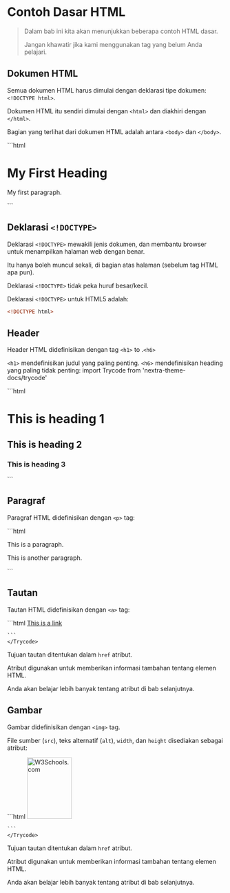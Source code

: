 # Contoh Dasar HTML
> Dalam bab ini kita akan menunjukkan beberapa contoh HTML dasar. 
>
> Jangan khawatir jika kami menggunakan tag yang belum Anda pelajari.


## Dokumen HTML

Semua dokumen HTML harus dimulai dengan deklarasi tipe dokumen: ```<!DOCTYPE html>```.

Dokumen HTML itu sendiri dimulai dengan ```<html>``` dan diakhiri dengan ```</html>```.

Bagian yang terlihat dari dokumen HTML adalah antara ```<body>``` dan ```</body>```.


<div >
<Trycode code_source="https://www.w3schools.com/html/tryit.asp?filename=tryhtml_basic_document">
    ```html
<!DOCTYPE html>
<html>
        <body>
            <h1>My First Heading</h1>
            <p>My first paragraph.</p>
        </body>
</html>
    ```
    </Trycode>
</div>

## Deklarasi ```<!DOCTYPE>```

Deklarasi ```<!DOCTYPE>``` mewakili jenis dokumen, dan membantu browser untuk menampilkan halaman web dengan benar.

Itu hanya boleh muncul sekali, di bagian atas halaman (sebelum tag HTML apa pun).

Deklarasi ```<!DOCTYPE>``` tidak peka huruf besar/kecil.

Deklarasi ```<!DOCTYPE>``` untuk HTML5 adalah:

```html
<!DOCTYPE html>

```

## Header 

Header HTML didefinisikan dengan tag ```<h1>``` to .```<h6>```

```<h1>``` mendefinisikan judul yang paling penting. ```<h6>``` mendefinisikan heading yang paling tidak penting: 
import Trycode from 'nextra-theme-docs/trycode'

<div >
<Trycode code_source="https://www.w3schools.com/html/tryit.asp?filename=tryhtml_basic_headings">
    ```html
 <h1>This is heading 1</h1>
<h2>This is heading 2</h2>
<h3>This is heading 3</h3>
    ```
    </Trycode>
</div>

## Paragraf 

Paragraf HTML didefinisikan dengan ```<p>``` tag:
<div >
<Trycode code_source="https://www.w3schools.com/html/tryit.asp?filename=tryhtml_basic_paragraphs">
    ```html
<p>This is a paragraph.</p>
<p>This is another paragraph.</p>
    ```
    </Trycode>
</div>

## Tautan  

Tautan HTML didefinisikan dengan ```<a>``` tag:
<div >
<Trycode code_source="https://www.w3schools.com/html/tryit.asp?filename=tryhtml_basic_link">
    ```html
<a href="https://www.w3schools.com">This is a link</a>

    ```
    </Trycode>
</div>

Tujuan tautan ditentukan dalam ```href``` atribut. 

Atribut digunakan untuk memberikan informasi tambahan tentang elemen HTML.

Anda akan belajar lebih banyak tentang atribut di bab selanjutnya.

## Gambar   

Gambar didefinisikan dengan ```<img>``` tag.

File sumber (```src```), teks alternatif (```alt```), ```width```, dan ```height``` disediakan sebagai atribut:
<div >
<Trycode code_source="https://www.w3schools.com/html/tryit.asp?filename=tryhtml_basic_img">
    ```html
<img src="w3schools.jpg" alt="W3Schools.com" width="104" height="142">

    ```
    </Trycode>
</div>

Tujuan tautan ditentukan dalam ```href``` atribut. 

Atribut digunakan untuk memberikan informasi tambahan tentang elemen HTML.

Anda akan belajar lebih banyak tentang atribut di bab selanjutnya.





